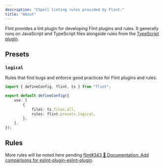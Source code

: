 ```yaml
---
description: "CSpell linting rules provided by Flint."
title: "About"
---
```




Flint provides a lint plugin for developing Flint plugins and rules.
It generally runs on JavaScript and TypeScript files alongside rules from the [TypeScript plugin](/rules/ts/about).

<PackageManagers type="install" pkg="@flint.fyi/plugin-flint" />

## Presets

### `logical`

Rules that find bugs and enforce good practices for Flint plugins and rules.

```ts title="flint.config.ts"
import { defineConfig, flint, ts } from "flint";

export default defineConfig({
	use: [
		{
			files: ts.files.all,
			rules: flint.presets.logical,
		},
	],
});
```

## Rules

<RulesTable implementing plugin="flint" />

More rules will be noted here pending [flint#343 📝 Documentation: Add comparisons for eslint-plugin-eslint-plugin](https://github.com/JoshuaKGoldberg/flint/issues/343).
